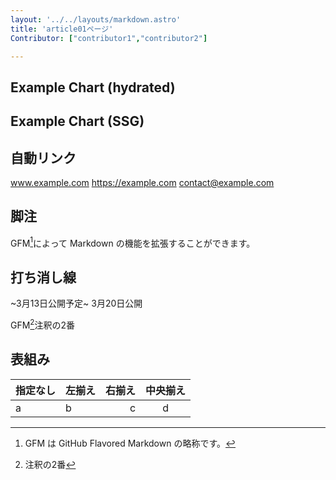 ```yaml
---
layout: '../../layouts/markdown.astro'
title: 'article01ページ'
Contributor: ["contributor1","contributor2"]

---
```


## Example Chart (hydrated)

<Chart />


## Example Chart (SSG)

<ExampleChart />



## 自動リンク

www.example.com
https://example.com
contact@example.com

## 脚注

GFM[^1]によって Markdown の機能を拡張することができます。

[^1]: GFM は GitHub Flavored Markdown の略称です。

## 打ち消し線

~3月13日公開予定~ 3月20日公開

GFM[^2]注釈の2番

[^2]:注釈の2番

## 表組み

| 指定なし | 左揃え | 右揃え | 中央揃え |
| --- | :--- | ---: | :---: |
| a | b | c | d |

